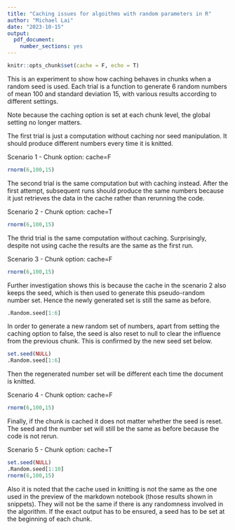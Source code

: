 ---
title: "Caching issues for algoithms with random parameters in R"
author: "Michael Lai"
date: "2023-10-15"
output: 
  pdf_document: 
    number_sections: yes
---

```{r setup, include=F}
knitr::opts_chunk$set(cache = F, echo = T)
```

This is an experiment to show how caching behaves in chunks when a random seed is used. Each trial is a function to generate 6 random numbers of mean 100 and standard deviation 15, with various results according to different settings. 

Note because the caching option is set at each chunk level, the global setting no longer matters.

The first trial is just a computation without caching nor seed manipulation. It should produce different numbers every time it is knitted.

Scenario 1 - Chunk option: cache=F
```{r not_cached, cache=F}
rnorm(6,100,15)
```

The second trial is the same computation but with caching instead. After the first attempt, subsequent runs should produce the same numbers because it just retrieves the data in the cache rather than rerunning the code.

Scenario 2 - Chunk option: cache=T
```{r cached_no_set_seed, cache=T}
rnorm(6,100,15)
```

The thrid trial is the same computation without caching. Surprisingly, despite not using cache the results are the same as the first run.

Scenario 3 - Chunk option: cache=F
```{r not_cached_no_set_seed, cache=F}
rnorm(6,100,15)
```

Further investigation shows this is because the cache in the scenario 2 also keeps the  seed, which is then used to generate this pseudo-random number set. Hence the newly generated set is still the same as before.

```{r random_seed, cache=F}
.Random.seed[1:6]
```

In order to generate a new random set of numbers, apart from setting the caching option to false, the seed is also reset to null to clear the influence from the previous chunk. This is confirmed by the new seed set below. 

```{r new_random_seed, cache=F}
set.seed(NULL)
.Random.seed[1:6]
```

Then the regenerated number set will be different each time the document is knitted.

Scenario 4 - Chunk option: cache=F
```{r not_cached_reset_seed, cache=F}
rnorm(6,100,15)
```

Finally, if the chunk is cached it does not matter whether the seed is reset. The seed and the number set will still be the same as before because the code is not rerun.

Scenario 5 - Chunk option: cache=T
```{r cached_reset_seed, cache=T}
set.seed(NULL)
.Random.seed[1:10]
rnorm(6,100,15)
```

Also it is noted that the cache used in knitting is not the same as the one used in the preview of the markdown notebook (those results shown in snippets). They will not be the same if there is any randomness involved in the algorithm. If the exact output has to be ensured, a seed has to be set at the beginning of each chunk.